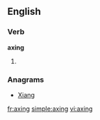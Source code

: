 
==English==

===Verb===
'''axing'''

# {{present participle of|[[axe]]}}

===Anagrams===
* {{alphagram|aginx}} [[Xiang#English|Xiang]]
[[fr:axing]]
[[simple:axing]]
[[vi:axing]]